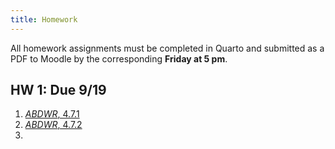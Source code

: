 ```yaml
---
title: Homework
---
```


::: {.callout-note}

All homework assignments must be completed in Quarto and submitted as a PDF to Moodle by the corresponding **Friday at 5 pm**. 

:::

## HW 1: Due 9/19


1. [*ABDWR*, 4.7.1](https://beanumber.github.io/abdwr3e/04-pythagoras.html#exercises)
1. [*ABDWR*, 4.7.2](https://beanumber.github.io/abdwr3e/04-pythagoras.html#exercises)
1. 